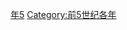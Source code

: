 {{Catnav|頁面分類|历史|歷史時代|年|前5世纪各年}}

{{catmore}}
{{Commons category|445 BC}}

[[Category:前440年代|年5]]
[[Category:前5世纪各年|Category:前5世纪各年]]